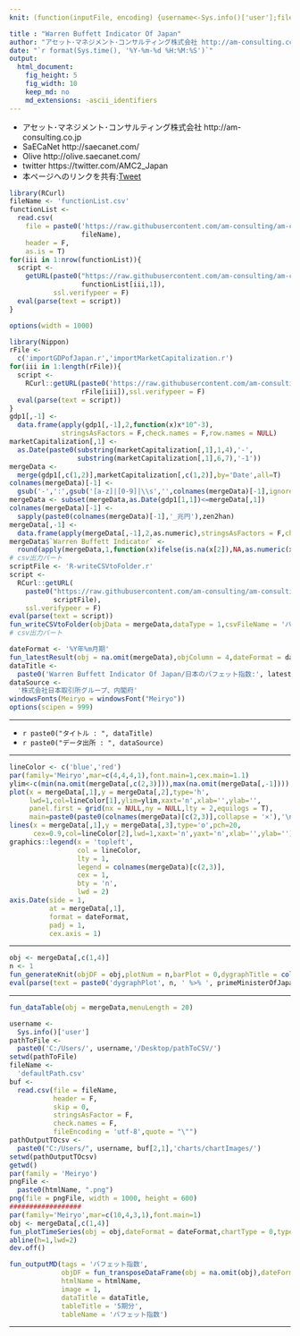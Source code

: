 ```yaml
---
knit: (function(inputFile, encoding) {username<-Sys.info()['user'];fileName<-'defaultPath.csv';pathToFile <-paste0('C:/Users/', username,'/Desktop/pathToCSV/');setwd(pathToFile);buf0<-read.csv(fileName,header = F,skip = 0,stringsAsFactor = F,check.names = F,fileEncoding = 'utf-8');timeStamp<-format(Sys.time(),'%Y%m%d%H%M%S');htmlName<-'WarrenBuffettIndicatorJapan';rmarkdown::render(inputFile, encoding = encoding, output_file = paste0('C:/Users/',username,buf0[2,1],'charts/','am-consulting.co.jp-',htmlName,'.html')) })

title : "Warren Buffett Indicator Of Japan"
author: "アセット･マネジメント･コンサルティング株式会社 http://am-consulting.co.jp"
date: "`r format(Sys.time(), '%Y-%m-%d %H:%M:%S')`"
output: 
  html_document:
    fig_height: 5
    fig_width: 10
    keep_md: no
    md_extensions: -ascii_identifiers 
---
```

<link href="http://knowledgevault.saecanet.com/components/rmarkdown-html.css" rel="stylesheet">
<script src="http://knowledgevault.saecanet.com/components/JavascriptCode.js"></script>
<style>.main-container {max-width : 1000px;}</style>

- アセット･マネジメント･コンサルティング株式会社 http://am-consulting.co.jp
- SaECaNet http://saecanet.com/
- Olive http://olive.saecanet.com/
- twitter https://twitter.com/AMC2_Japan
- 本ページへのリンクを共有:<a href="https://twitter.com/share" class="twitter-share-button" data-via="AMC2_Japan" data-size="large">Tweet</a> <script>!function(d,s,id){var js,fjs=d.getElementsByTagName(s)[0],p=/^http:/.test(d.location)?'http':'https';if(!d.getElementById(id)){js=d.createElement(s);js.id=id;js.src=p+'://platform.twitter.com/widgets.js';fjs.parentNode.insertBefore(js,fjs);}}(document, 'script', 'twitter-wjs');</script>

```r
library(RCurl)
fileName <- 'functionList.csv'
functionList <-
  read.csv(
    file = paste0('https://raw.githubusercontent.com/am-consulting/am-consulting.github.io/master/csv/',
                  fileName),
    header = F,
    as.is = T)
for(iii in 1:nrow(functionList)){
  script <- 
    getURL(paste0("https://raw.githubusercontent.com/am-consulting/am-consulting.github.io/master/", 
                  functionList[iii,1]),
           ssl.verifypeer = F)
  eval(parse(text = script))
}
```

```r
options(width = 1000)
```

```r
library(Nippon)
rFile <- 
  c('importGDPofJapan.r','importMarketCapitalization.r')
for(iii in 1:length(rFile)){
  script <- 
    RCurl::getURL(paste0('https://raw.githubusercontent.com/am-consulting/Rscript/master/',
                  rFile[iii]),ssl.verifypeer = F)
  eval(parse(text = script))
}
gdp1[,-1] <- 
  data.frame(apply(gdp1[,-1],2,function(x)x*10^-3),
             stringsAsFactors = F,check.names = F,row.names = NULL)
marketCapitalization[,1] <-
  as.Date(paste0(substring(marketCapitalization[,1],1,4),'-',
                 substring(marketCapitalization[,1],6,7),'-1'))
mergeData <-
  merge(gdp1[,c(1,2)],marketCapitalization[,c(1,2)],by='Date',all=T)
colnames(mergeData)[-1] <- 
  gsub('-',':',gsub('[a-z]|[0-9]|\\s','',colnames(mergeData)[-1],ignore.case = T))
mergeData <- subset(mergeData,as.Date(gdp1[1,1])<=mergeData[,1])
colnames(mergeData)[-1] <-
  sapply(paste0(colnames(mergeData)[-1],'_兆円'),zen2han)
mergeData[,-1] <- 
  data.frame(apply(mergeData[,-1],2,as.numeric),stringsAsFactors = F,check.names = F)
mergeData$`Warren Buffett Indicator` <-
  round(apply(mergeData,1,function(x)ifelse(is.na(x[2]),NA,as.numeric(x[3])/as.numeric(x[2]))),2)
# csv出力パート
scriptFile <- 'R-writeCSVtoFolder.r'
script <-
  RCurl::getURL(
    paste0("https://raw.githubusercontent.com/am-consulting/am-consulting.github.io/master/",
           scriptFile),
    ssl.verifypeer = F)
eval(parse(text = script))
fun_writeCSVtoFolder(objData = mergeData,dataType = 1,csvFileName = 'バフェット指数')
# csv出力パート
```

```r
dateFormat <- '%Y年%m月期'
fun_latestResult(obj = na.omit(mergeData),objColumn = 4,dateFormat = dateFormat)
dataTitle <- 
  paste0('Warren Buffett Indicator Of Japan/日本のバフェット指数:', latestResult)
dataSource <- 
  '株式会社日本取引所グループ、内閣府'
windowsFonts(Meiryo = windowsFont("Meiryo"))
options(scipen = 999)
```

***

- `r paste0("タイトル : ", dataTitle)`
- `r paste0("データ出所 : ", dataSource)`

***

```r
lineColor <- c('blue','red')
par(family='Meiryo',mar=c(4,4,4,1),font.main=1,cex.main=1.1)
ylim<-c(min(na.omit(mergeData[,c(2,3)])),max(na.omit(mergeData[,-1])))
plot(x = mergeData[,1],y = mergeData[,2],type='h',
     lwd=1,col=lineColor[1],ylim=ylim,xaxt='n',xlab='',ylab='',
     panel.first = grid(nx = NULL,ny = NULL,lty = 2,equilogs = T),
     main=paste0(paste0(colnames(mergeData)[c(2,3)],collapse = '×'),'\nSource:',dataSource))
lines(x = mergeData[,1],y = mergeData[,3],type='o',pch=20,
      cex=0.9,col=lineColor[2],lwd=1,xaxt='n',yaxt='n',xlab='',ylab='')
graphics::legend(x = 'topleft',
                 col = lineColor,
                 lty = 1,
                 legend = colnames(mergeData)[c(2,3)],
                 cex = 1,
                 bty = 'n',
                 lwd = 2)
axis.Date(side = 1,
          at = mergeData[,1],
          format = dateFormat,
          padj = 1,
          cex.axis = 1)
```

***

```r
obj <- mergeData[,c(1,4)]
n <- 1
fun_generateKnit(objDF = obj,plotNum = n,barPlot = 0,dygraphTitle = colnames(obj)[2],quantiles = 2)
eval(parse(text = paste0('dygraphPlot', n, ' %>% ', primeMinisterOfJapan_dygraph)))
```

***

```r
fun_dataTable(obj = mergeData,menuLength = 20)
```

```r
username <-
  Sys.info()['user']
pathToFile <-
  paste0('C:/Users/', username,'/Desktop/pathToCSV/')
setwd(pathToFile)
fileName <-
  'defaultPath.csv'
buf <-
  read.csv(file = fileName,
           header = F,
           skip = 0,
           stringsAsFactor = F,
           check.names = F,
           fileEncoding = 'utf-8',quote = "\"")
pathOutputTOcsv <-
  paste0("C:/Users/", username, buf[2,1],'charts/chartImages/')
setwd(pathOutputTOcsv)
getwd()
par(family = 'Meiryo')
pngFile <-
  paste0(htmlName, ".png")
png(file = pngFile, width = 1000, height = 600)
##################
par(family='Meiryo',mar=c(10,4,3,1),font.main=1)
obj <- mergeData[,c(1,4)]
fun_plotTimeSeries(obj = obj,dateFormat = dateFormat,chartType = 0,typeL = 'o',mar = c(4,4,5,1),dataSource = dataSource,needLefLab = 0,fitLcolor = 2,fitlwdL = 2)
abline(h=1,lwd=2)
dev.off()
```

```r
fun_outputMD(tags = 'バフェット指数',
             objDF = fun_transposeDataFrame(obj = na.omit(obj),dateFormat = dateFormat),
             htmlName = htmlName,
             image = 1,
             dataTitle = dataTitle,
             tableTitle = '5期分',
             tableName = 'バフェット指数')
```

***
<script>MakeNegative()</script>
<script>
  (function(i,s,o,g,r,a,m){i['GoogleAnalyticsObject']=r;i[r]=i[r]||function(){
  (i[r].q=i[r].q||[]).push(arguments)},i[r].l=1*new Date();a=s.createElement(o),
  m=s.getElementsByTagName(o)[0];a.async=1;a.src=g;m.parentNode.insertBefore(a,m)
  })(window,document,'script','https://www.google-analytics.com/analytics.js','ga');

  ga('create', 'UA-3077339-5', 'auto');
  ga('send', 'pageview');

</script>
